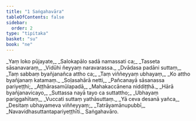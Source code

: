 ```yaml
---
title: "1 Saṅgahavāra"
tableOfContents: false
sidebar:
  order: 2
type: "tipitaka"
basket: "su"
book: "ne"
---
```



<DynamicBreadcrumb />

<Division number="0" book="ne">

<Paragraph number="2" type="verses" book="ne">
_Yaṃ loko pūjayate,_  
_Salokapālo sadā namassati ca;_  
_Tasseta sāsanavaraṃ,_  
_Vidūhi ñeyyaṃ naravarassa._  

</Paragraph>

<Paragraph number="3" type="verses" book="ne">
_Dvādasa padāni suttaṃ,_  
_Taṃ sabbaṃ byañjanañca attho ca;_  
_Taṃ viññeyyaṃ ubhayaṃ,_  
_Ko attho byañjanaṃ katamaṃ._  

</Paragraph>

<Paragraph number="4" type="verses" book="ne">
_Soḷasahārā netti,_  
_Pañcanayā sāsanassa pariyeṭṭhi;_  
_Aṭṭhārasamūlapadā,_  
_Mahakaccānena niddiṭṭhā._  

</Paragraph>

<Paragraph number="5" type="verses" book="ne">
_Hārā byañjanavicayo,_  
_Suttassa nayā tayo ca suttattho;_  
_Ubhayaṃ pariggahītaṃ,_  
_Vuccati suttaṃ yathāsuttaṃ._  

</Paragraph>

<Paragraph number="6" type="verses" book="ne">
_Yā ceva desanā yañca,_  
_Desitaṃ ubhayameva viññeyyaṃ;_  
_Tatrāyamānupubbī,_  
_Navavidhasuttantapariyeṭṭhīti._  


</Paragraph>
</Division>

<Paragraph number="7" type="center" book="ne">
Saṅgahavāro.
</Paragraph>